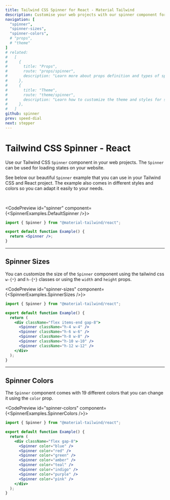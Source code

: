 ```yaml
---
title: Tailwind CSS Spinner for React - Material Tailwind
description: Customise your web projects with our spinner component for Tailwind CSS and React using Material Design guidelines.
navigation: [
  "spinner", 
  "spinner-sizes", 
  "spinner-colors", 
  # "props", 
  # "theme"
]
# related:
#   [
#     {
#       title: "Props",
#       route: "props/spinner",
#       description: "Learn more about props definition and types of spinner components.",
#     },
#     {
#       title: "Theme",
#       route: "theme/spinner",
#       description: "Learn how to customize the theme and styles for spinner components.",
#     },
#   ]
github: spinner
prev: speed-dial
next: stepper
---
```


# Tailwind CSS Spinner - React

Use our Tailwind CSS <Code>Spinner</Code> component in your web projects. The <Code>Spinner</Code> can be used for loading states on your website.

See below our beautiful <Code>Spinner</Code> example that you can use in your Tailwind CSS and React project. The example also comes in different styles and colors so you can adapt it easily to your needs.

<br />

<CodePreview id="spinner" component={<SpinnerExamples.DefaultSpinner />}>
```jsx
import { Spinner } from "@material-tailwind/react";

export default function Example() {
  return <Spinner />;
}
```
</CodePreview>

---

## Spinner Sizes

You can customize the size of the <Code>Spinner</Code> component using the tailwind css <Code>w-{`*`}</Code> and <Code>h-{`*`}</Code> classes or using the <Code>width</Code> and <Code>height</Code> props.

<CodePreview id="spinner-sizes" component={<SpinnerExamples.SpinnerSizes />}>
```jsx
import { Spinner } from "@material-tailwind/react";

export default function Example() {
  return (
    <div className="flex items-end gap-8">
      <Spinner className="h-4 w-4" />
      <Spinner className="h-6 w-6" />
      <Spinner className="h-8 w-8" />
      <Spinner className="h-10 w-10" />
      <Spinner className="h-12 w-12" />
    </div>
  );
}
```
</CodePreview>

---

## Spinner Colors

The <Code>Spinner</Code> component comes with 19 different colors that you can change it using the <Code>color</Code> prop.

<CodePreview id="spinner-colors" component={<SpinnerExamples.SpinnerColors />}>
```jsx
import { Spinner } from "@material-tailwind/react";

export default function Example() {
  return (
    <div className="flex gap-8">
      <Spinner color="blue" />
      <Spinner color="red" />
      <Spinner color="green" />
      <Spinner color="amber" />
      <Spinner color="teal" />
      <Spinner color="indigo" />
      <Spinner color="purple" />
      <Spinner color="pink" />
    </div>
  );
}
```
</CodePreview>
